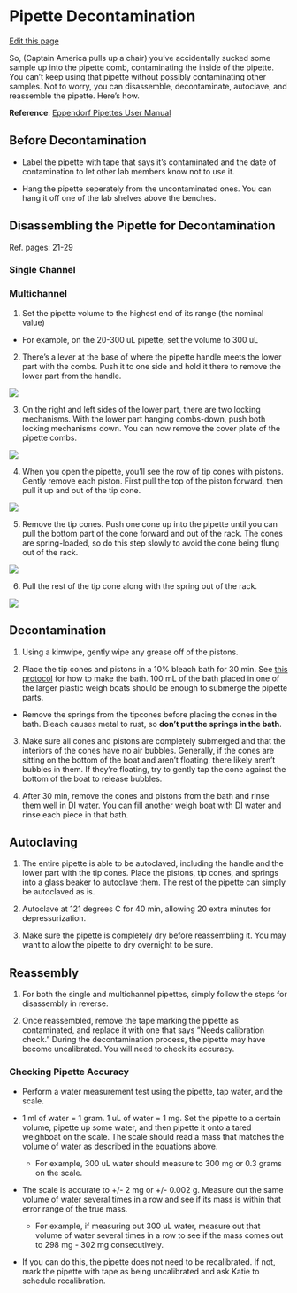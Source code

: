 # Pipette Decontamination

[Edit this page](https://github.com/DrK-Lo/lotterhoslabprotocols/edit/main/molecprot_pipettedecontamination.qmd)

So, (Captain America pulls up a chair) you've accidentally sucked some sample up into the pipette comb, contaminating the inside of the pipette. You can't keep using that pipette without possibly contaminating other samples. Not to worry, you can disassemble, decontaminate, autoclave, and reassemble the pipette. Here's how.

**Reference**: [Eppendorf Pipettes User Manual](https://www.eppendorf.com/product-media/doc/en/186591/Eppendorf_Liquid-Handling_Operating-manual_Research-plus_Eppendorf-Research-plus.pdf)

## Before Decontamination

- Label the pipette with tape that says it's contaminated and the date of contamination to let other lab members know not to use it.

- Hang the pipette seperately from the uncontaminated ones. You can hang it off one of the lab shelves above the benches.

## Disassembling the Pipette for Decontamination

Ref. pages: 21-29

### Single Channel



### Multichannel 

1. Set the pipette volume to the highest end of its range (the nominal value)

  - For example, on the 20-300 uL pipette, set the volume to 300 uL

2. There's a lever at the base of where the pipette handle meets the lower part with the combs. Push it to one side and hold it there to remove the lower part from the handle.

![](img/rem_low.png)

3. On the right and left sides of the lower part, there are two locking mechanisms. With the lower part hanging combs-down, push both locking mechanisms down. You can now remove the cover plate of the pipette combs.

![](img/open_low.png)

4. When you open the pipette, you'll see the row of tip cones with pistons. Gently remove each piston. First pull the top of the piston forward, then pull it up and out of the tip cone.

![](img/rem_piston.png)

5. Remove the tip cones. Push one cone up into the pipette until you can pull the bottom part of the cone forward and out of the rack. The cones are spring-loaded, so do this step slowly to avoid the cone being flung out of the rack.

![](img/rem_tipcone.png)

6. Pull the rest of the tip cone along with the spring out of the rack.

![](img/rem_tipcone2.png)

## Decontamination

1. Using a kimwipe, gently wipe any grease off of the pistons.

2. Place the tip cones and pistons in a 10% bleach bath for 30 min. See [this protocol](https://drk-lo.github.io/lotterhoslabprotocols/molecprot_solutionrecipes.html) for how to make the bath. 100 mL of the bath placed in one of the larger plastic weigh boats should be enough to submerge the pipette parts.

  - Remove the springs from the tipcones before placing the cones in the bath. Bleach causes metal to rust, so **don't put the springs in the bath**.

3. Make sure all cones and pistons are completely submerged and that the interiors of the cones have no air bubbles. Generally, if the cones are sitting on the bottom of the boat and aren't floating, there likely aren't bubbles in them. If they're floating, try to gently tap the cone against the bottom of the boat to release bubbles.

4. After 30 min, remove the cones and pistons from the bath and rinse them well in DI water. You can fill another weigh boat with DI water and rinse each piece in that bath. 

## Autoclaving

1. The entire pipette is able to be autoclaved, including the handle and the lower part with the tip cones. Place the pistons, tip cones, and springs into a glass beaker to autoclave them. The rest of the pipette can simply be autoclaved as is.

2. Autoclave at 121 degrees C for 40 min, allowing 20 extra minutes for depressurization.

3. Make sure the pipette is completely dry before reassembling it. You may want to allow the pipette to dry overnight to be sure.

## Reassembly

1. For both the single and multichannel pipettes, simply follow the steps for disassembly in reverse.

2. Once reassembled, remove the tape marking the pipette as contaminated, and replace it with one that says "Needs calibration check." During the decontamination process, the pipette may have become uncalibrated. You will need to check its accuracy.

### Checking Pipette Accuracy

- Perform a water measurement test using the pipette, tap water, and the scale.

- 1 ml of water = 1 gram. 1 uL of water = 1 mg. Set the pipette to a certain volume, pipette up some water, and then pipette it onto a tared weighboat on the scale. The scale should read a mass that matches the volume of water as described in the equations above.

   - For example, 300 uL water should measure to 300 mg or 0.3 grams on the scale.

- The scale is accurate to +/- 2 mg or +/- 0.002 g. Measure out the same volume of water several times in a row and see if its mass is within that error range of the true mass.

  - For example, if measuring out 300 uL water, measure out that volume of water several times in a row to see if the mass comes out to 298 mg - 302 mg consecutively.

- If you can do this, the pipette does not need to be recalibrated. If not, mark the pipette with tape as being uncalibrated and ask Katie to schedule recalibration.
